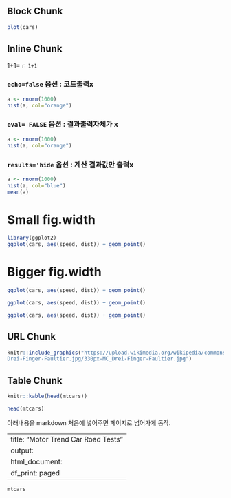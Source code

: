 
## Block Chunk
```r
plot(cars)
```

## Inline Chunk 
1+1= `r 1+1`

### `echo=false` 옵션 : 코드출력x
```r
a <- rnorm(1000)
hist(a, col="orange")
```

### `eval= FALSE` 옵션 : 결과출력자체가 x
```r
a <- rnorm(1000)
hist(a, col="orange")
```

### `results='hide` 옵션 : 계산 결과값만 출력x
```r
a <- rnorm(1000)
hist(a, col="blue")
mean(a)
```

# Small fig.width
```r
library(ggplot2)
ggplot(cars, aes(speed, dist)) + geom_point()
```

# Bigger fig.width
```r
ggplot(cars, aes(speed, dist)) + geom_point()
```
```r
ggplot(cars, aes(speed, dist)) + geom_point()
```
```r
ggplot(cars, aes(speed, dist)) + geom_point()
```

## URL Chunk
```r
knitr::include_graphics("https://upload.wikimedia.org/wikipedia/commons/thumb/2/2e/MC_
Drei-Finger-Faultier.jpg/330px-MC_Drei-Finger-Faultier.jpg")
```

## Table Chunk
```r
knitr::kable(head(mtcars))
```

```r
head(mtcars)
```

아래내용을 markdown 처음에 넣어주면 페이지로 넘어가게 동작.

---
title: "Motor Trend Car Road Tests"
output:
  html_document:
    df_print: paged
---

```r
mtcars
```